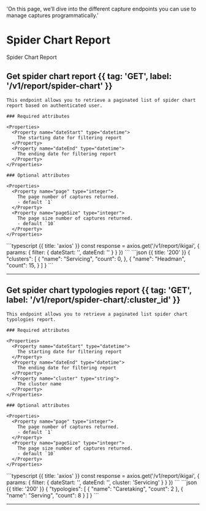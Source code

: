   'On this page, we’ll dive into the different capture endpoints you can use to manage captures programmatically.'

# Spider Chart Report

Spider Chart Report

## Get spider chart report {{ tag: 'GET', label: '/v1/report/spider-chart' }}

<Row>
  <Col>

    This endpoint allows you to retrieve a paginated list of spider chart report based on authenticated user.

    ### Required attributes

    <Properties>
      <Property name="dateStart" type="datetime">
        The starting date for filtering report
      </Property>
      <Property name="dateEnd" type="datetime">
        The ending date for filtering report
      </Property>
    </Properties>

    ### Optional attributes

    <Properties>
      <Property name="page" type="integer">
        The page number of captures returned.
        - default `1`
      </Property>
      <Property name="pageSize" type="integer">
        The page size number of captures returned.
        - default `10`
      </Property>
    </Properties>

  </Col>
  <Col sticky>
    <CodeGroup title="Request" tag="GET" label="/v1/captures">
    ```typescript {{ title: 'axios' }}
    const response = axios.get('/v1/report/ikigai', {
      params: {
        filter: {
          dateStart: '',
          dateEnd: ''
        }
      }
    })
    ```
    </CodeGroup>
    <CodeGroup title="Response">
    ```json {{ title: '200' }}
    {
      "clusters": [
        {
          "name": "Servicing",
          "count": 0,
        },
        {
          "name": "Headman",
          "count": 15,
        }
      ]
    }
    ```
    </CodeGroup>
  </Col>
</Row>

---

## Get spider chart typologies report {{ tag: 'GET', label: '/v1/report/spider-chart/:cluster_id' }}

<Row>
  <Col>

    This endpoint allows you to retrieve a paginated list spider chart typologies report.

    ### Required attributes

    <Properties>
      <Property name="dateStart" type="datetime">
        The starting date for filtering report
      </Property>
      <Property name="dateEnd" type="datetime">
        The ending date for filtering report
      </Property>
      <Property name="cluster" type="string">
        The cluster name
      </Property>
    </Properties>

    ### Optional attributes

    <Properties>
      <Property name="page" type="integer">
        The page number of captures returned.
        - default `1`
      </Property>
      <Property name="pageSize" type="integer">
        The page size number of captures returned.
        - default `10`
      </Property>
    </Properties>

  </Col>
  <Col sticky>
    <CodeGroup title="Request" tag="GET" label="/v1/captures">
    ```typescript {{ title: 'axios' }}
    const response = axios.get('/v1/report/ikigai', {
      params: {
        filter: {
          dateStart: '',
          dateEnd: '',
          cluster: 'Servicing'
        }
      }
    })
    ```
    </CodeGroup>
    <CodeGroup title="Response">
    ```json {{ title: '200' }}
    {
     "typologies": [
        {
          "name": "Caretaking",
          "count": 2
        },
        {
          "name": "Serving",
          "count": 8
        }
      ]
    }
    ```
    </CodeGroup>
  </Col>
</Row>

---
